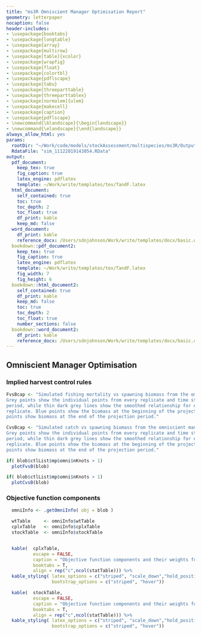 ```yaml
---  
title: "ms3R Omniscient Manager Optimisation Report"
geometry: letterpaper
nocaption: false
header-includes:
- \usepackage{booktabs}
- \usepackage{longtable}
- \usepackage{array}
- \usepackage{multirow}
- \usepackage[table]{xcolor}
- \usepackage{wrapfig}
- \usepackage{float}
- \usepackage{colortbl}
- \usepackage{pdflscape}
- \usepackage{tabu}
- \usepackage{threeparttable}
- \usepackage{threeparttablex}
- \usepackage[normalem]{ulem}
- \usepackage{makecell}
- \usepackage{caption}
- \usepackage{pdflscape}
- \newcommand{\blandscape}{\begin{landscape}}
- \newcommand{\elandscape}{\end{landscape}}
always_allow_html: yes
params:
  rootDir: "~/Work/code/models/stockAssessment/multispecies/ms3R/Outputs/sim_11122019143054/"
  RdataFile: "sim_11122019143054.RData"
output: 
  pdf_document:
    keep_tex: true
    fig_caption: true
    latex_engine: pdflatex
    template: ~/Work/write/templates/tex/TandF.latex
  html_document:
    self_contained: true
    toc: true
    toc_depth: 2
    toc_float: true
    df_print: kable
    keep_md: false
  word_document:
    df_print: kable
    reference_docx: /Users/sdnjohnson/Work/write/templates/docx/basic.docx
  bookdown::pdf_document2:
    keep_tex: true
    fig_caption: true
    latex_engine: pdflatex
    template: ~/Work/write/templates/tex/TandF.latex
    fig_width: 7
    fig_height: 6
  bookdown::html_document2:
    self_contained: true
    df_print: kable
    keep_md: false
    toc: true
    toc_depth: 2
    toc_float: true
    number_sections: false
  bookdown::word_document2:
    df_print: kable
    reference_docx: /Users/sdnjohnson/Work/write/templates/docx/basic.docx
---
```


## Omniscient Manager Optimisation

### Implied harvest control rules

```r
FvsBcap <- "Simulated fishing mortality vs spawning biomass from the omniscient manager simulations. 
Grey points show the individual points from every replicate and time step in the projection 
period, while thin dark grey lines show the smoothed relationship for every simulation 
replicate. Blue points show the biomass at the beginning of the projection period, while red
points show biomass at the end of the projection period."

CvsBcap <- "Simulated catch vs spawning biomass from the omniscient manager simulations. 
Grey points show the individual points from every replicate and time step in the projection 
period, while thin dark grey lines show the smoothed relationship for every simulation 
replicate. Blue points show the biomass at the beginning of the projection period, while red
points show biomass at the end of the projection period."
```

```r
if( blob$ctlList$mp$omni$nKnots > 1)
  plotFvsB(blob)

```

```r
if( blob$ctlList$mp$omni$nKnots > 1)
  plotCvsB(blob)

```

### Objective function components

```r

  omniInfo <- .getOmniInfo( obj = blob )

  wtTable     <- omniInfo$wtTable
  cplxTable   <- omniInfo$cplxTable
  stockTable  <- omniInfo$stockTable


  kable(  cplxTable,
          escape = FALSE, 
          caption = "Objective function components and their weights for complex related quantities.", 
          booktabs = T,
          align = rep("c",ncol(statTable))) %>%
  kable_styling( latex_options = c("striped", "scale_down","hold_position"),
                 bootstrap_options = c("striped", "hover"))

```

```r

  kable(  stockTable,
          escape = FALSE, 
          caption = "Objective function components and their weights for stock specific quantities.", 
          booktabs = T,
          align = rep("c",ncol(statTable))) %>%
  kable_styling( latex_options = c("striped", "scale_down","hold_position"),
                 bootstrap_options = c("striped", "hover"))

```

